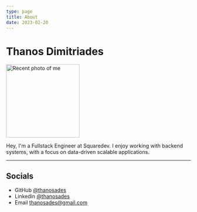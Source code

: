 ```yaml
---
type: page
title: About
date: 2023-02-20
---
```



# Thanos Dimitriades

<Image className="avatar" src="/images/avatar.jpg" alt="Recent photo of me" width="200px" height="200px" />

Hey, I'm a Fullstack Engineer at Squaredev. I enjoy working with backend systems, with a focus on data-driven scalable applications.

---
## Socials

- GitHub [@thanosades](https://github.com/thanosades)
- Linkedin [@thanosades](https://linkedin.com/in/thanosades)
- Email thanosades@gmail.com
